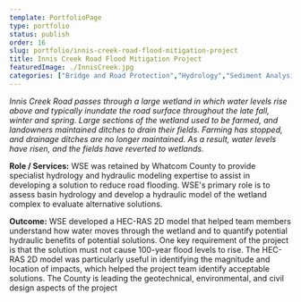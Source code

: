 ```yaml
---
template: PortfolioPage
type: portfolio
status: publish
order: 16
slug: portfolio/innis-creek-road-flood-mitigation-project
title: Innis Creek Road Flood Mitigation Project
featuredImage: ./InnisCreek.jpg
categories: ["Bridge and Road Protection","Hydrology","Sediment Analysis"]
---
```


_Innis Creek Road passes through a large wetland in which water levels rise above and typically inundate the road surface throughout the late fall, winter and spring. Large sections of the wetland used to be farmed, and landowners maintained ditches to drain their fields. Farming has stopped, and drainage ditches are no longer maintained. As a result, water levels have risen, and the fields have reverted to wetlands._  
  
**Role / Services:** WSE was retained by Whatcom County to provide specialist hydrology and hydraulic modeling expertise to assist in developing a solution to reduce road flooding. WSE's primary role is to assess basin hydrology and develop a hydraulic model of the wetland complex to evaluate alternative solutions.  
  
**Outcome:** WSE developed a HEC-RAS 2D model that helped team members understand how water moves through the wetland and to quantify potential hydraulic benefits of potential solutions. One key requirement of the project is that the solution must not cause 100-year flood levels to rise. The HEC-RAS 2D model was particularly useful in identifying the magnitude and location of impacts, which helped the project team identify acceptable solutions. The County is leading the geotechnical, environmental, and civil design aspects of the project